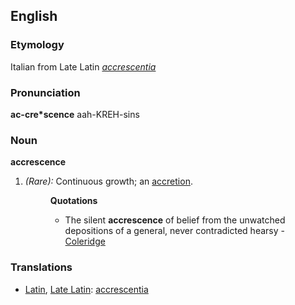 ==English==

===Etymology===
Italian from Late Latin ''[[accrescentia]]''

===Pronunciation===
'''ac-cre*scence'''
{{rfap}}
aah-KREH-sins

===Noun===
'''accrescence'''

# ''(Rare):'' Continuous growth; an [[accretion]].
#:'''Quotations'''
#:*The silent '''accrescence''' of belief from the unwatched depositions of a general, never contradicted hearsy - [[Coleridge]]

===Translations===
*[[Latin]], [[Late Latin]]: [[accrescentia]]